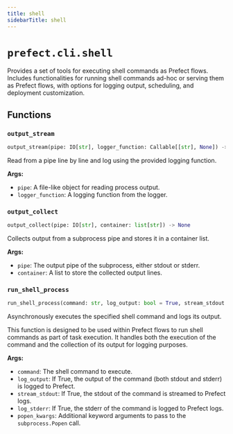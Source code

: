 ```yaml
---
title: shell
sidebarTitle: shell
---
```


# `prefect.cli.shell`



Provides a set of tools for executing shell commands as Prefect flows.
Includes functionalities for running shell commands ad-hoc or serving them as Prefect flows,
with options for logging output, scheduling, and deployment customization.


## Functions

### `output_stream` <sup><a href="https://github.com/PrefectHQ/prefect/blob/main/src/prefect/cli/shell.py#L34" target="_blank"><Icon icon="github" size="14" /></a></sup>

```python
output_stream(pipe: IO[str], logger_function: Callable[[str], None]) -> None
```


Read from a pipe line by line and log using the provided logging function.

**Args:**
- `pipe`: A file-like object for reading process output.
- `logger_function`: A logging function from the logger.


### `output_collect` <sup><a href="https://github.com/PrefectHQ/prefect/blob/main/src/prefect/cli/shell.py#L47" target="_blank"><Icon icon="github" size="14" /></a></sup>

```python
output_collect(pipe: IO[str], container: list[str]) -> None
```


Collects output from a subprocess pipe and stores it in a container list.

**Args:**
- `pipe`: The output pipe of the subprocess, either stdout or stderr.
- `container`: A list to store the collected output lines.


### `run_shell_process` <sup><a href="https://github.com/PrefectHQ/prefect/blob/main/src/prefect/cli/shell.py#L60" target="_blank"><Icon icon="github" size="14" /></a></sup>

```python
run_shell_process(command: str, log_output: bool = True, stream_stdout: bool = False, log_stderr: bool = False, popen_kwargs: Optional[Dict[str, Any]] = None)
```


Asynchronously executes the specified shell command and logs its output.

This function is designed to be used within Prefect flows to run shell commands as part of task execution.
It handles both the execution of the command and the collection of its output for logging purposes.

**Args:**
- `command`: The shell command to execute.
- `log_output`: If True, the output of the command (both stdout and stderr) is logged to Prefect.
- `stream_stdout`: If True, the stdout of the command is streamed to Prefect logs.
- `log_stderr`: If True, the stderr of the command is logged to Prefect logs.
- `popen_kwargs`: Additional keyword arguments to pass to the `subprocess.Popen` call.


